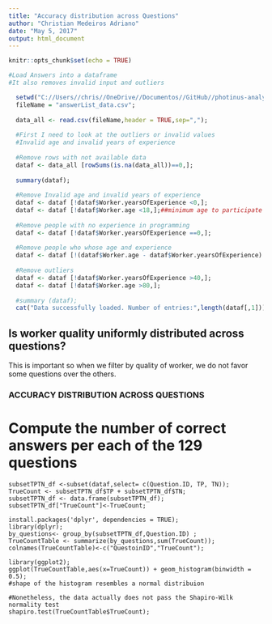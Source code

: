 ```yaml
---
title: "Accuracy distribution across Questions"
author: "Christian Medeiros Adriano"
date: "May 5, 2017"
output: html_document
---
```


```r
knitr::opts_chunk$set(echo = TRUE)

#Load Answers into a dataframe
#It also removes invalid input and outliers

  setwd("C://Users//chris//OneDrive//Documentos//GitHub//photinus-analytics//");
  fileName = "answerList_data.csv";
  
  data_all <- read.csv(fileName,header = TRUE,sep=",");
  
  #First I need to look at the outliers or invalid values
  #Invalid age and invalid years of experience
  
  #Remove rows with not available data
  dataf <- data_all [rowSums(is.na(data_all))==0,];
  
  summary(dataf);
  
  #Remove Invalid age and invalid years of experience
  dataf <- dataf [!dataf$Worker.yearsOfExperience <0,];
  dataf <- dataf [!dataf$Worker.age <18,];##minimum age to participate
  
  #Remove people with no experience in programming
  dataf <- dataf [!dataf$Worker.yearsOfExperience ==0,];
  
  #Remove people who whose age and experience 
  dataf <- dataf [!(dataf$Worker.age - dataf$Worker.yearsOfExperience) <5,];
  
  #Remove outliers
  dataf <- dataf [!dataf$Worker.yearsOfExperience >40,];
  dataf <- dataf [!dataf$Worker.age >80,];
  
  #summary (dataf);
  cat("Data successfully loaded. Number of entries:",length(dataf[,1]));

```

## Is worker quality uniformly distributed across questions?
This is important so when we filter by quality of worker, we do not favor some questions over the others.

### ACCURACY DISTRIBUTION ACROSS QUESTIONS
# Compute the number of correct answers per each of the 129 questions

```{echo=FALSE}
subsetTPTN_df <-subset(dataf,select= c(Question.ID, TP, TN));
TrueCount <- subsetTPTN_df$TP + subsetTPTN_df$TN;
subsetTPTN_df <- data.frame(subsetTPTN_df);
subsetTPTN_df["TrueCount"]<-TrueCount;

install.packages('dplyr', dependencies = TRUE);
library(dplyr);
by_questions<- group_by(subsetTPTN_df,Question.ID) ;
TrueCountTable <- summarize(by_questions,sum(TrueCount));
colnames(TrueCountTable)<-c("QuestoinID","TrueCount");

library(ggplot2);
ggplot(TrueCountTable,aes(x=TrueCount)) + geom_histogram(binwidth = 0.5);
#shape of the histogram resembles a normal distribuion

#Nonetheless, the data actually does not pass the Shapiro-Wilk normality test 
shapiro.test(TrueCountTable$TrueCount);
```

